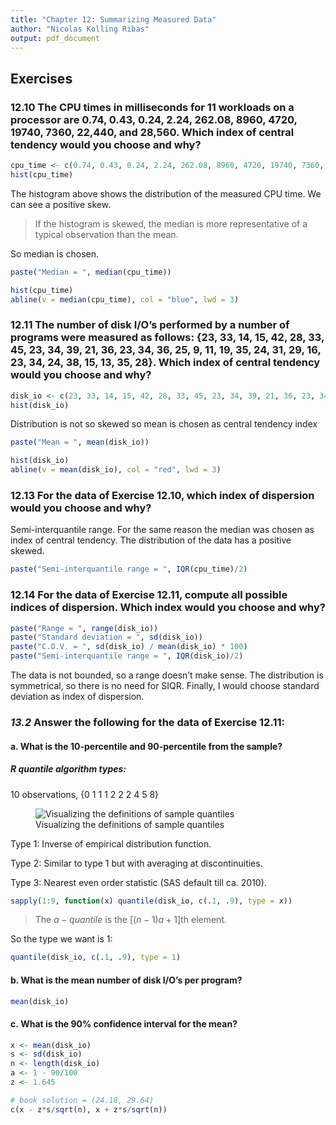 ```yaml
---
title: "Chapter 12: Summarizing Measured Data"
author: "Nicolas Kolling Ribas"
output: pdf_document
---
```


## Exercises

### **12.10** The CPU times in milliseconds for 11 workloads on a processor are 0.74, 0.43, 0.24, 2.24, 262.08, 8960, 4720, 19740, 7360, 22,440, and 28,560. Which index of central tendency would you choose and why?

```r
cpu_time <- c(0.74, 0.43, 0.24, 2.24, 262.08, 8960, 4720, 19740, 7360, 22440, 28560)
hist(cpu_time)
```

The histogram above shows the distribution of the measured CPU time. We can see a positive skew.

> If the histogram is skewed, the median is more representative of a typical observation than the mean.

So median is chosen.

```r
paste("Median = ", median(cpu_time))
```

```r
hist(cpu_time)
abline(v = median(cpu_time), col = "blue", lwd = 3)
```

### **12.11** The number of disk I/O’s performed by a number of programs were measured as follows: {23, 33, 14, 15, 42, 28, 33, 45, 23, 34, 39, 21, 36, 23, 34, 36, 25, 9, 11, 19, 35, 24, 31, 29, 16, 23, 34, 24, 38, 15, 13, 35, 28}. Which index of central tendency would you choose and why?

```r
disk_io <- c(23, 33, 14, 15, 42, 28, 33, 45, 23, 34, 39, 21, 36, 23, 34, 36, 25, 9, 11, 19, 35, 24, 31, 29, 16, 23, 34, 24, 38, 15, 13, 35, 28)
hist(disk_io)
```

Distribution is not so skewed so mean is chosen as central tendency index

```r
paste("Mean = ", mean(disk_io))
```

```r
hist(disk_io)
abline(v = mean(disk_io), col = "red", lwd = 3)
```

### **12.13** For the data of Exercise 12.10, which index of dispersion would you choose and why?

Semi-interquantile range. For the same reason the median was chosen as index of central tendency. The distribution of the data has a positive skewed.

```r
paste("Semi-interquantile range = ", IQR(cpu_time)/2)
```

### **12.14** For the data of Exercise 12.11, compute all possible indices of dispersion. Which index would you choose and why?

```r
paste("Range = ", range(disk_io))
paste("Standard deviation = ", sd(disk_io))
paste("C.O.V. = ", sd(disk_io) / mean(disk_io) * 100)
paste("Semi-interquantile range = ", IQR(disk_io)/2)
```

The data is not bounded, so a range doesn't make sense. The distribution is symmetrical, so there is no need for SIQR. Finally, I would choose standard deviation as index of dispersion.

### ***13.2*** Answer the following for the data of Exercise 12.11:

#### a. What is the 10-percentile and 90-percentile from the sample?

##### R quantile algorithm types:

10 observations, {0 1 1 1 2 2 2 4 5 8}

![Visualizing the definitions of sample quantiles](quantile_types.png)

Type 1:
Inverse of empirical distribution function.

Type 2:
Similar to type 1 but with averaging at discontinuities.

Type 3: Nearest even order statistic (SAS default till ca. 2010).

```r
sapply(1:9, function(x) quantile(disk_io, c(.1, .9), type = x))
```

> The $a-quantile$ is the $[(n - 1)a + 1]$th element.

So the type we want is 1:

```r
quantile(disk_io, c(.1, .9), type = 1)
```



#### b. What is the mean number of disk I/O’s per program?

```r
mean(disk_io)
```

#### c. What is the 90% confidence interval for the mean?

```r
x <- mean(disk_io)
s <- sd(disk_io)
n <- length(disk_io)
a <- 1 - 90/100 
z <- 1.645

# book solution = (24.18, 29.64)
c(x - z*s/sqrt(n), x + z*s/sqrt(n))
```
